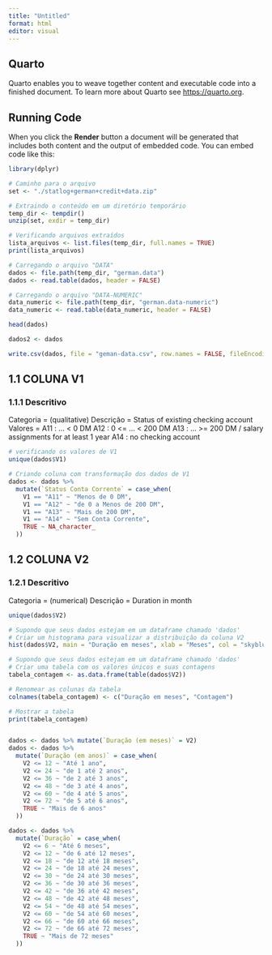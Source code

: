 ---
title: "Untitled"
format: html
editor: visual
---

## Quarto

Quarto enables you to weave together content and executable code into a finished document. To learn more about Quarto see <https://quarto.org>.

## Running Code

When you click the **Render** button a document will be generated that includes both content and the output of embedded code. You can embed code like this:

```{r}
library(dplyr)
```


```{r}
# Caminho para o arquivo
set <- "./statlog+german+credit+data.zip"

# Extraindo o conteúdo em um diretório temporário
temp_dir <- tempdir()
unzip(set, exdir = temp_dir)

# Verificando arquivos extraídos
lista_arquivos <- list.files(temp_dir, full.names = TRUE)
print(lista_arquivos)

# Carregando o arquivo "DATA"
dados <- file.path(temp_dir, "german.data")
dados <- read.table(dados, header = FALSE) 

# Carregando o arquivo "DATA-NUMERIC"
data_numeric <- file.path(temp_dir, "german.data-numeric") 
data_numeric <- read.table(data_numeric, header = FALSE)  
```

```{r}
head(dados)
```

```{r}
dados2 <- dados
```


```{r}
write.csv(dados, file = "geman-data.csv", row.names = FALSE, fileEncoding = "UTF-8")
```


## 1.1 COLUNA V1

### 1.1.1 Descritivo

Categoria = (qualitative)
Descrição = Status of existing checking account
Valores = A11 :      ... <    0 DM
	        A12 : 0 <= ... <  200 DM
	        A13 :      ... >= 200 DM / salary assignments for at least 1 year
          A14 : no checking account

```{r}
# verificando os valores de V1
unique(dados$V1)
```

```{r}
# Criando coluna com transformação dos dados de V1
dados <- dados %>% 
  mutate(`Status Conta Corrente` = case_when(
    V1 == "A11" ~ "Menos de 0 DM",
    V1 == "A12" ~ "de 0 a Menos de 200 DM",
    V1 == "A13" ~ "Mais de 200 DM",
    V1 == "A14" ~ "Sem Conta Corrente",
    TRUE ~ NA_character_ 
  ))


```

## 1.2 COLUNA V2

### 1.2.1 Descritivo

Categoria = (numerical)
Descrição = Duration in month

```{r}
unique(dados$V2)
```

```{r}
# Supondo que seus dados estejam em um dataframe chamado 'dados'
# Criar um histograma para visualizar a distribuição da coluna V2
hist(dados$V2, main = "Duração em meses", xlab = "Meses", col = "skyblue", border = "black")

# Supondo que seus dados estejam em um dataframe chamado 'dados'
# Criar uma tabela com os valores únicos e suas contagens
tabela_contagem <- as.data.frame(table(dados$V2))

# Renomear as colunas da tabela
colnames(tabela_contagem) <- c("Duração em meses", "Contagem")

# Mostrar a tabela
print(tabela_contagem)



```

```{r}
dados <- dados %>% mutate(`Duração (em meses)` = V2)
dados <- dados %>% 
  mutate(`Duração (em anos)` = case_when(
    V2 <= 12 ~ "Até 1 ano",
    V2 <= 24 ~ "de 1 até 2 anos",
    V2 <= 36 ~ "de 2 até 3 anos",
    V2 <= 48 ~ "de 3 até 4 anos",
    V2 <= 60 ~ "de 4 até 5 anos",
    V2 <= 72 ~ "de 5 até 6 anos",
    TRUE ~ "Mais de 6 anos" 
  ))

dados <- dados %>% 
  mutate(`Duração` = case_when(
    V2 <= 6 ~ "Até 6 meses",
    V2 <= 12 ~ "de 6 até 12 meses",
    V2 <= 18 ~ "de 12 até 18 meses",
    V2 <= 24 ~ "de 18 até 24 meses",
    V2 <= 30 ~ "de 24 até 30 meses",
    V2 <= 36 ~ "de 30 até 36 meses",
    V2 <= 42 ~ "de 36 até 42 meses",
    V2 <= 48 ~ "de 42 até 48 meses",
    V2 <= 54 ~ "de 48 até 54 meses",
    V2 <= 60 ~ "de 54 até 60 meses",
    V2 <= 66 ~ "de 60 até 66 meses",
    V2 <= 72 ~ "de 66 até 72 meses",
    TRUE ~ "Mais de 72 meses" 
  ))

```

